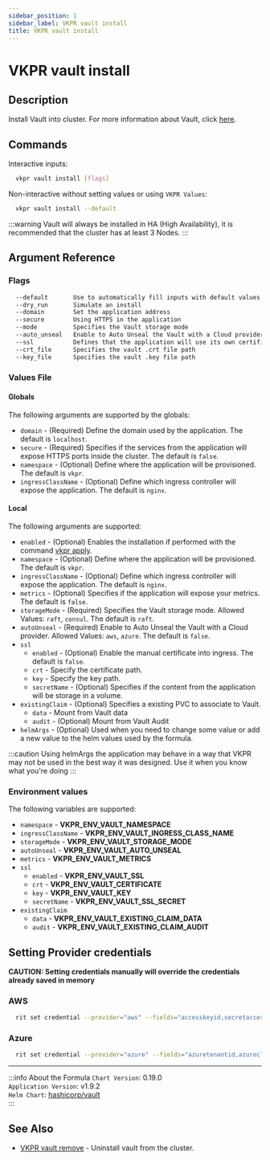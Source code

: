 ```yaml
---
sidebar_position: 1
sidebar_label: VKPR vault install
title: VKPR vault install
---
```


# VKPR vault install

## Description

Install Vault into cluster. For more information about Vault, click [here](https://www.vaultproject.io/).

## Commands

Interactive inputs:

```bash
  vkpr vault install [flags]
```

Non-interactive without setting values or using `VKPR Values`:

```bash
  vkpr vault install --default
```

:::warning
Vault will always be installed in HA (High Availability), it is recommended that the cluster has at least 3 Nodes.
:::

## Argument Reference

### Flags

```sh
  --default       Use to automatically fill inputs with default values
  --dry_run       Simulate an install
  --domain        Set the application address
  --secure        Using HTTPS in the application
  --mode          Specifies the Vault storage mode
  --auto_unseal   Enable to Auto Unseal the Vault with a Cloud provider
  --ssl           Defines that the application will use its own certificate
  --crt_file      Specifies the vault .crt file path
  --key_file      Specifies the vault .key file path
```

### Values File

#### Globals

The following arguments are supported by the globals:

- `domain` - (Required) Define the domain used by the application. The default is `localhost`.
- `secure` - (Required) Specifies if the services from the application will expose HTTPS ports inside the cluster. The default is `false`.
- `namespace` - (Optional) Define where the application will be provisioned. The default is `vkpr`.
- `ingressClassName` - (Optional) Define which ingress controller will expose the application. The default is `nginx`.

#### Local

The following arguments are supported:

- `enabled` - (Optional) Enables the installation if performed with the command [vkpr apply](/docs/commands/apply).
- `namespace` - (Optional) Define where the application will be provisioned. The default is `vkpr`.
- `ingressClassName` - (Optional) Define which ingress controller will expose the application. The default is `nginx`.
- `metrics` - (Optional) Specifies if the application will expose your metrics. The default is `false`.
- `storageMode` - (Required) Specifies the Vault storage mode. Allowed Values: `raft`, `consul`. The default is `raft`.
- `autoUnseal` - (Required) Enable to Auto Unseal the Vault with a Cloud provider. Allowed Values: `aws`, `azure`. The default is `false`.
- `ssl`
  - `enabled` - (Optional) Enable the manual certificate into ingress. The default is `false`.
  - `crt` - Specify the certificate path.
  - `key` - Specify the key path.
  - `secretName` - (Optional) Specifies if the content from the application will be storage in a volume.
- `existingClaim` - (Optional) Specifies a existing PVC to associate to Vault.
  - `data` - Mount from Vault data
  - `audit` - (Optional) Mount from Vault Audit
- `helmArgs` - (Optional) Used when you need to change some value or add a new value to the helm values used by the formula.

:::caution
Using helmArgs the application may behave in a way that VKPR may not be used in the best way it was designed.
Use it when you know what you're doing
:::

### Environment values

The following variables are supported:

- `namespace` - **VKPR_ENV_VAULT_NAMESPACE**
- `ingressClassName` - **VKPR_ENV_VAULT_INGRESS_CLASS_NAME**
- `storageMode` - **VKPR_ENV_VAULT_STORAGE_MODE**
- `autoUnseal` - **VKPR_ENV_VAULT_AUTO_UNSEAL**
- `metrics` - **VKPR_ENV_VAULT_METRICS**
- `ssl`
  - `enabled` - **VKPR_ENV_VAULT_SSL**
  - `crt` - **VKPR_ENV_VAULT_CERTIFICATE**
  - `key` - **VKPR_ENV_VAULT_KEY**
  - `secretName` - **VKPR_ENV_VAULT_SSL_SECRET**
- `existingClaim` 
  - `data` - **VKPR_ENV_VAULT_EXISTING_CLAIM_DATA**
  - `audit` - **VKPR_ENV_VAULT_EXISTING_CLAIM_AUDIT**

## Setting Provider credentials

**CAUTION: Setting credentials manually will override the credentials already saved in memory**

### AWS

```bash
  rit set credential --provider="aws" --fields="accesskeyid,secretaccesskey,region,kmskeyid,kmsendpoint" --values="your-accesskey,your-secretaccess,your-region,your-kmskeyid,your-kmsendpoint"
```

### Azure

```bash
  rit set credential --provider="azure" --fields="azuretenantid,azureclientid,azureclientsecret,vaultazurekeyvaultvaultname,vaultazurekeyvaultkeyname" --values="your-azuretenantid,your-azureclientid,your-azureclientsecret,your-vaultazurekeyvaultvaultname,your-vaultazurekeyvaultkeyname,"
```

---

:::info About the Formula
`Chart Version`: 0.19.0 <br/>
`Application Version`: v1.9.2 <br/>
`Helm Chart`: [hashicorp/vault](https://artifacthub.io/packages/helm/hashicorp/vault) <br/>
:::

## See Also

- [VKPR vault remove](/docs/commands/vault/remove) - Uninstall vault from the cluster.
